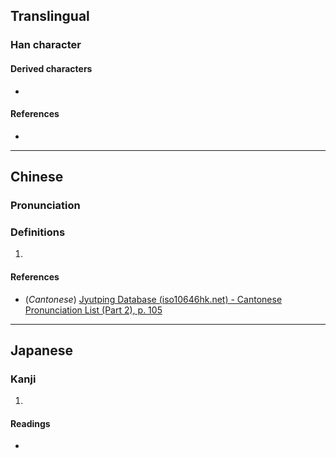 {{character info}}
==Translingual==

===Han character===
{{Han char|rn=60|rad=彳|as=08|sn=11|four=|canj=HOJBM|ids=⿰彳直}}

====Derived characters====
* {{l|mul|[[憄]]}}

====References====
* {{Han ref|kx=0368.170|dkj=10151|dj=0692.130|hdz=20827.030|uh=5F9D|ud=24477}}

----

==Chinese==
{{zh-forms}}

===Pronunciation===
{{zh-pron
|m=zhì
|c=zi3
|mc=
|oc=
|ma=
|cat=
}}

===Definitions===
{{zh-hanzi}}

# {{rfdef|zh}}

====References====
* (''Cantonese'') [http://www.iso10646hk.net/jp/document/download.jsp Jyutping Database (iso10646hk.net) - Cantonese Pronunciation List (Part 2), p. 105]

----

==Japanese==

===Kanji===
{{ja-kanji|grade=|rs=彳08}}

# {{rfdef|ja|sort=彳08}}

====Readings====
* {{ja-readings|on=[[ち]] (chi), [[ちょく]] (choku), [[ちき]] (chiki)|kun=[[ほどこす]] (hodokosu), [[のぼる]] (noboru)}}